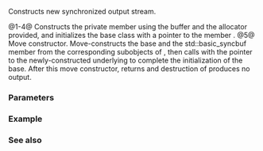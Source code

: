 {{cpp/io/basic_osyncstream/title|basic_osyncstream}}
{{cpp/io/basic_osyncstream/navbar}}
{{dcl begin}}
{{dcl|num=1|1=
basic_osyncstream( streambuf_type* buf, const Allocator&amp; a );
}}
{{dcl|num=2|1=
explicit basic_osyncstream( streambuf_type* buf );
}}
{{dcl|num=3|1=
basic_osyncstream( std::basic_ostream&lt;CharT, Traits&gt;&amp; os, const Allocator&amp; a );
}}
{{dcl|num=4|1=
explicit basic_osyncstream( std::basic_ostream&lt;CharT, Traits&gt;&amp; os );
}}
{{dcl|num=5|1=
basic_osyncstream( std::basic_osyncstream&amp;&amp; other ) noexcept;
}}
{{dcl end}}

Constructs new synchronized output stream.

@1-4@ Constructs the private member {{c|std::basic_syncbuf}} using the buffer and the allocator provided, and initializes the base class with a pointer to the member {{c|std::basic_streambuf}}.
@5@ Move constructor. Move-constructs the {{c|std::basic_ostream}} base and the std::basic_syncbuf member from the corresponding subobjects of {{c|other}}, then calls {{ltt|cpp/io/basic_ios/set_rdbuf|set_rdbuf}} with the pointer to the newly-constructed underlying {{c|std::basic_syncbuf}} to complete the initialization of the base. After this move constructor, {{c|other.get_wrapped()}} returns {{c|nullptr}} and destruction of {{c|other}} produces no output.
 
===Parameters===
{{par begin}}
{{par|buf|pointer to the {{lc|std::basic_streambuf}} that will be wrapped}}
{{par|os|reference to a {{lc|std::basic_ostream}}, whose rdbuf() will be wrapped}}
{{par|a|the allocator to pass to the constructor of the member {{lc|std::basic_syncbuf}}}}
{{par|other|another osyncstream to move from}}
{{par end}}

===Example===
{{example
|code=
#include &lt;iostream&gt;
#include &lt;string_view&gt;
#include &lt;syncstream&gt;
#include &lt;thread&gt;

void worker(const int id, std::ostream &amp;os)
{
    std::string_view block;
    switch (id)
    {
        default: [[fallthrough]];
        case 0: block = "██";
                break;
        case 1: block = "▓▓";
                break;
        case 2: block = "▒▒";
                break;
        case 3: block = "░░";
                break;
    }
    for (int i = 1; i &lt;= 50; ++i)
        os &lt;&lt; block &lt;&lt; std::flush;
    os &lt;&lt; std::endl;
}

int main()
{
    std::cout &lt;&lt; "Synchronized output should not cause any interference:" &lt;&lt; std::endl;
    {
        auto scout1 = std::osyncstream{std::cout};
        auto scout2 = std::osyncstream{std::cout};
        auto scout3 = std::osyncstream{std::cout};
        auto scout4 = std::osyncstream{std::cout};
        auto w1 = std::jthread{worker, 0, std::ref(scout1)};
        auto w2 = std::jthread{worker, 1, std::ref(scout2)};
        auto w3 = std::jthread{worker, 2, std::ref(scout3)};
        auto w4 = std::jthread{worker, 3, std::ref(scout4)};
    }

    std::cout &lt;&lt; "\nLack of synchronization may cause some interference on output:"
              &lt;&lt; std::endl;
    {
        auto w1 = std::jthread{worker, 0, std::ref(std::cout)};
        auto w2 = std::jthread{worker, 1, std::ref(std::cout)};
        auto w3 = std::jthread{worker, 2, std::ref(std::cout)};
        auto w4 = std::jthread{worker, 3, std::ref(std::cout)};
    }
}
|p=true
|output=
Synchronized output should not cause any interference:
░░░░░░░░░░░░░░░░░░░░░░░░░░░░░░░░░░░░░░░░░░░░░░░░░░░░░░░░░░░░░░░░░░░░░░░░░░░░░░░░░░░░░░░░░░░░░░░░░░░░
▒▒▒▒▒▒▒▒▒▒▒▒▒▒▒▒▒▒▒▒▒▒▒▒▒▒▒▒▒▒▒▒▒▒▒▒▒▒▒▒▒▒▒▒▒▒▒▒▒▒▒▒▒▒▒▒▒▒▒▒▒▒▒▒▒▒▒▒▒▒▒▒▒▒▒▒▒▒▒▒▒▒▒▒▒▒▒▒▒▒▒▒▒▒▒▒▒▒▒▒
▓▓▓▓▓▓▓▓▓▓▓▓▓▓▓▓▓▓▓▓▓▓▓▓▓▓▓▓▓▓▓▓▓▓▓▓▓▓▓▓▓▓▓▓▓▓▓▓▓▓▓▓▓▓▓▓▓▓▓▓▓▓▓▓▓▓▓▓▓▓▓▓▓▓▓▓▓▓▓▓▓▓▓▓▓▓▓▓▓▓▓▓▓▓▓▓▓▓▓▓
████████████████████████████████████████████████████████████████████████████████████████████████████

Lack of synchronization may cause some interference on output:
████▓▓██▒▒▒▒▓▓██░░▒▒██░░▒▒░░░░▒▒░░▓▓▒▒██░░████████████▓▓██████▓▓▒▒▓▓██░░████▓▓▓▓██▒▒░░░░░░░░▓▓░░▓▓██▒▒▒▒▒▒▒▒▓▓██▒▒▒▒▒▒▒▒▒▒▒▒▒▒▒▒░░▒▒▒▒░░▒▒▒▒▒▒▒▒▒▒▓▓▒▒▒▒▒▒▒▒▒▒▒▒██░░░░░░░░▓▓▓▓▓▓▓▓▓▓▓▓▓▓░░▓▓▓▓▓▓▓▓▓▓▓▓▓▓▓▓▓▓▓▓▓▓▓▓▓▓▓▓▓▓▓▓▓▓▓▓▓▓▓▓▓▓▓▓▓▓████████▓▓▓▓▓▓▓▓▓▓▓▓░░▓▓▓▓
▒▒▒▒██░░██████████████████████████░░░░░░░░░░░░░░██░░▒▒░░░░░░██████████████████
▒▒▒▒▒▒▒▒▒▒▒▒▒▒▒▒▒▒▒▒░░▒▒░░░░░░░░░░░░░░░░░░░░░░░░░░░░▒▒▒▒▒▒
░░░░░░
}}

===See also===
{{dsc begin}}
{{dsc inc|cpp/io/basic_syncbuf/dsc constructor}}
{{dsc end}}

{{langlinks|es|ja|zh}}
